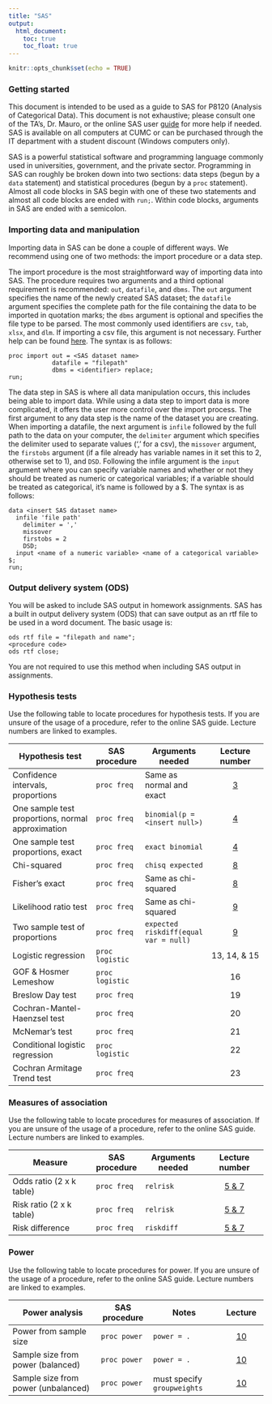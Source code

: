```yaml
---
title: "SAS"
output:
  html_document: 
    toc: true
    toc_float: true
---
```


```r
knitr::opts_chunk$set(echo = TRUE)
```

### Getting started

This document is intended to be used as a guide to SAS for P8120 (Analysis of Categorical Data). This document is not exhaustive; please consult one of the TA's, Dr. Mauro, or the online SAS user [guide](https://support.sas.com/documentation/cdl/en/statug/63962/HTML/default/viewer.htm#titlepage.htm) for more help if needed. SAS is available on all computers at CUMC or can be purchased through the IT department with a student discount (Windows computers only).

SAS is a powerful statistical software and programming language commonly used in universities, government, and the private sector. Programming in SAS can roughly be broken down into two sections: data steps (begun by a `data` statement) and statistical procedures (begun by a `proc` statement). Almost all code blocks in SAS begin with one of these two statements and almost all code blocks are ended with `run;`. Within code blocks, arguments in SAS are ended with a semicolon. 

### Importing data and manipulation

Importing data in SAS can be done a couple of different ways. We recommend using one of two methods: the import procedure or a data step. 

The import procedure is the most straightforward way of importing data into SAS. The procedure requires two arguments and a third optional requirement is recommended: `out`, `datafile`, and `dbms`. The `out` argument specifies the name of the newly created SAS dataset; the `datafile` argument specifies the complete path for the file containing the data to be imported in quotation marks; the `dbms` argument is optional and specifies the file type to be parsed. The most commonly used identifiers are `csv`, `tab`, `xlsx`, and `dlm`. If importing a csv file, this argument is not necessary. Further help can be found [here](http://support.sas.com/documentation/cdl/en/proc/65145/HTML/default/viewer.htm#n18jyszn33umngn14czw2qfw7thc.htm). The syntax is as follows: 

```{}
proc import out = <SAS dataset name>
            datafile = "filepath"
            dbms = <identifier> replace;
run; 
```

The data step in SAS is where all data manipulation occurs, this includes being able to import data. While using a data step to import data is more complicated, it offers the user more control over the import process. The first argument to any data step is the name of the dataset you are creating. When importing a datafile, the next argument is `infile` followed by the full path to the data on your computer, the `delimiter` argument which specifies the delimiter used to separate values (',' for a csv), the `missover` argument, the `firstobs` argument (if a file already has variable names in it set this to 2, otherwise set to 1), and `DSD`. Following the infile argument is the `input` argument where you can specify variable names and whether or not they should be treated as numeric or categorical variables; if a variable should be treated as categorical, it's name is followed by a $. The syntax is as follows: 

```{}
data <insert SAS dataset name>
  infile 'file path'
    delimiter = ','
    missover
    firstobs = 2
    DSD; 
  input <name of a numeric variable> <name of a categorical variable> $; 
run; 
```

### Output delivery system (ODS)

You will be asked to include SAS output in homework assignments. SAS has a built in output delivery system (ODS) that can save output as an rtf file to be used in a word document. The basic usage is: 

```{}
ods rtf file = "filepath and name";
<procedure code>
ods rtf close; 
```

You are not required to use this method when including SAS output in assignments.

### Hypothesis tests

Use the following table to locate procedures for hypothesis tests. If you are unsure of the usage of a procedure, refer to the online SAS guide. Lecture numbers are linked to examples. 

|Hypothesis test                                  | SAS procedure      | Arguments needed                    | Lecture number                   |
|-------------------------------------------------|--------------------|-------------------------------------|:--------------------------------:|
|Confidence intervals, proportions                |`proc freq`         |Same as normal and exact             | [3](ci_single_proportion.html)   |
|One sample test proportions, normal approximation|`proc freq`         |`binomial(p = <insert null>)`        | [4](hypothesis_single_prop.html) |
|One sample test proportions, exact               |`proc freq`         |`exact binomial`                     | [4](hypothesis_single_prop.html) |
|Chi-squared                                      |`proc freq`         |`chisq expected`                     | [8](chi_squared_fisher.html)     |
|Fisher's exact                                   |`proc freq`         |Same as chi-squared                  | [8](chi_squared_fisher.html)     |
|Likelihood ratio test                            |`proc freq`         |Same as chi-squared                  | [9](lrt_2_sample.html)           |
|Two sample test of proportions                   |`proc freq`         |`expected riskdiff(equal var = null)`| [9](lrt_2_sample.html)           |
|Logistic regression                              |`proc logistic`     |                                     | 13, 14, & 15                     |
|GOF & Hosmer Lemeshow                            |`proc logistic`     |                                     | 16                               |
|Breslow Day test                                 |`proc freq`         |                                     | 19                               |
|Cochran-Mantel-Haenzsel test                     |`proc freq`         |                                     | 20                               |
|McNemar's test                                   |`proc freq`         |                                     | 21                               |
|Conditional logistic regression                  |`proc logistic`     |                                     | 22                               |
|Cochran Armitage Trend test                      |`proc freq`         |                                     | 23                               |
              
### Measures of association

Use the following table to locate procedures for measures of association. If you are unsure of the usage of a procedure, refer to the online SAS guide. Lecture numbers are linked to examples. 

| Measure                                         | SAS procedure      | Arguments needed                    | Lecture number                   |
|-------------------------------------------------|--------------------|-------------------------------------|:--------------------------------:|
|Odds ratio (2 x k table)                         | `proc freq`        |`relrisk`                            |[5 & 7](measures_association.html)|
|Risk ratio (2 x k table)                         | `proc freq`        |`relrisk`                            |[5 & 7](measures_association.html)|
|Risk difference                                  | `proc freq`        |`riskdiff`                           |[5 & 7](measures_association.html)|

### Power

Use the following table to locate procedures for power. If you are unsure of the usage of a procedure, refer to the online SAS guide. Lecture numbers are linked to examples. 

| Power analysis                     | SAS procedure       | Notes                      | Lecture          |
|------------------------------------|---------------------|----------------------------|:----------------:|
| Power from sample size             | `proc power`        | `power = .`                | [10](power.html) |
| Sample size from power (balanced)  | `proc power`        | `power = .`                | [10](power.html) |
| Sample size from power (unbalanced)| `proc power`        | must specify `groupweights`| [10](power.html) |

